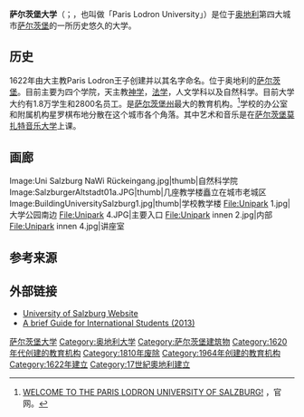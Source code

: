 {{Infobox University
|name=萨尔茨堡大学<br>University of Salzburg
|native_name=Universität Salzburg
|image=[[File:University_of_Salzburg_logo.jpg|250px]]
|latin_name=
|established={{start date and age|1622}}
|type=公立大学
|budget=1.128亿欧元(2007)
|staff=2,800 (2013)
|rector=Prof. Dr. Heinrich Schmidinger
|students=18,000 (2013/2014)
|city=[[萨尔茨堡|萨尔茨堡]]
|country={{AUT}}
|campus=
|affiliations= 
|website=[http://www.uni-salzburg.at/ www.uni-salzburg.at/] 
}}
'''萨尔茨堡大学'''（{{lang-en|University of Salzburg}}；{{lang-de|Universität Salzburg}}，也叫做「Paris Lodron University」）是位于[[奥地利|奥地利]]第四大城市[[萨尔茨堡|萨尔茨堡]]的一所历史悠久的大学。

==历史==
1622年由大主教Paris Lodron王子创建并以其名字命名。位于奥地利的[[萨尔茨堡|萨尔茨堡]]。目前主要为四个学院，天主教[[神学|神学]]，[[法学|法学]]，人文学科以及自然科学。目前大学大约有1.8万学生和2800名员工。是[[萨尔茨堡州|萨尔茨堡州]]最大的教育机构。<ref>[http://www.uni-salzburg.at/index.php?id=44700&L=1 WELCOME TO THE PARIS LODRON UNIVERSITY OF SALZBURG!] {{Wayback|url=http://www.uni-salzburg.at/index.php?id=44700&L=1 |date=20210203191633 }}，官网。</ref>学校的办公室和附属机构星罗棋布地分散在这个城市各个角落。其中艺术和音乐是在[[萨尔茨堡莫扎特音乐大学|萨尔茨堡莫扎特音乐大学]]上课。

==画廊==
<gallery>
Image:Uni Salzburg NaWi Rückeingang.jpg|thumb|自然科学院
Image:SalzburgerAltstadt01a.JPG|thumb|几座教学楼矗立在城市老城区
Image:BuildingUniversitySalzburg1.jpg|thumb|学校教学楼
File:Unipark 1.jpg|大学公园南边
File:Unipark 4.JPG|主要入口
File:Unipark innen 2.jpg|内部
File:Unipark innen 4.jpg|讲座室
</gallery>

==参考来源==
{{Reflist}}

==外部链接==
{{commonscat}}
* [http://www.uni-salzburg.at/ University of Salzburg Website] {{Wayback|url=http://www.uni-salzburg.at/ |date=20180810035904 }} {{de icon}}
* [https://web.archive.org/web/20120315020923/http://www.oead.at/fileadmin/oead_zentrale/ueber_den_oead/publikationen/pdf/Study_in_Austria/study_web.pdf A brief Guide for International Students (2013)] {{en icon}}

{{coord|47|47|50|N|13|02|53|E|display=title|region:AT-05_type:edu_source:dewiki}}
{{奥地利大学}}
{{Authority control}}
{{DEFAULTSORT:Salzburg, University of}}
[[Category:萨尔茨堡大学|]]
[[Category:奥地利大学|Category:奥地利大学]]
[[Category:萨尔茨堡建筑物|Category:萨尔茨堡建筑物]]
[[Category:1620年代创建的教育机构|Category:1620年代创建的教育机构]]
[[Category:1810年废除|Category:1810年废除]]
[[Category:1964年创建的教育机构|Category:1964年创建的教育机构]]
[[Category:1622年建立|Category:1622年建立]]
[[Category:17世紀奧地利建立|Category:17世紀奧地利建立]]